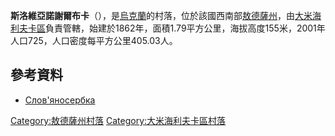 {{coord|46|57|27|N|29|42|3|E|scale:30000|display=title}}

'''斯洛維亞諾謝爾布卡'''（{{lang-uk|Слов'яносербка}}），是[[烏克蘭|烏克蘭]]的村落，位於該國西南部[[敖德薩州|敖德薩州]]，由[[大米海利夫卡區|大米海利夫卡區]]負責管轄，始建於1862年，面積1.79平方公里，海拔高度155米，2001年人口725，人口密度每平方公里405.03人。

==參考資料==
* [http://w1.c1.rada.gov.ua/pls/z7502/A005?rdat1=10.02.2012&rf7571=24057 Слов'яносербка]{{dead link|date=2018年3月 |bot=InternetArchiveBot |fix-attempted=yes }}

{{DEFAULTSORT:Слов'яносербка}}
[[Category:敖德薩州村落|Category:敖德薩州村落]]
[[Category:大米海利夫卡區村落|Category:大米海利夫卡區村落]]


{{Odessa-geo-stub}}